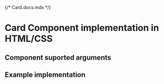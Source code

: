 {/* Card.docs.mdx */}

<Meta of={Card} />

# Card Component implementation in HTML/CSS

## Component suported arguments
<Primary />
<Controls />

## Example implementation
<Source language="html" code={example} />
